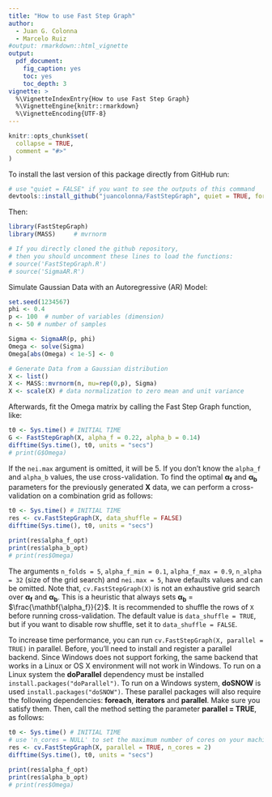 ```yaml
---
title: "How to use Fast Step Graph"
author: 
  - Juan G. Colonna
  - Marcelo Ruiz
#output: rmarkdown::html_vignette
output:
  pdf_document:
    fig_caption: yes
    toc: yes
    toc_depth: 3
vignette: >
  %\VignetteIndexEntry{How to use Fast Step Graph}
  %\VignetteEngine{knitr::rmarkdown}
  %\VignetteEncoding{UTF-8}
---
```


```r
knitr::opts_chunk$set(
  collapse = TRUE,
  comment = "#>"
)
```

To install the last version of this package directly from GitHub run: 

```r
# use "quiet = FALSE" if you want to see the outputs of this command
devtools::install_github("juancolonna/FastStepGraph", quiet = TRUE, force = TRUE)
```

Then:

```r
library(FastStepGraph)
library(MASS)     # mvrnorm

# If you directly cloned the github repository, 
# then you should uncomment these lines to load the functions:
# source('FastStepGraph.R')
# source('SigmaAR.R')
```

Simulate Gaussian Data with an Autoregressive (AR) Model:

```r
set.seed(1234567)
phi <- 0.4 
p <- 100  # number of variables (dimension)
n <- 50 # number of samples

Sigma <- SigmaAR(p, phi)
Omega <- solve(Sigma)  
Omega[abs(Omega) < 1e-5] <- 0  

# Generate Data from a Gaussian distribution 
X <- list()
X <- MASS::mvrnorm(n, mu=rep(0,p), Sigma)
X <- scale(X) # data normalization to zero mean and unit variance 
```

Afterwards, fit the Omega matrix by calling the Fast Step Graph function, like:

```r
t0 <- Sys.time() # INITIAL TIME
G <- FastStepGraph(X, alpha_f = 0.22, alpha_b = 0.14)
difftime(Sys.time(), t0, units = "secs")
# print(G$Omega)
```

If the `nei.max` argument is omitted, it will be 5. If you don't know the `alpha_f` and `alpha_b` values, the use cross-validation. To find the optimal $\mathbf{\alpha_f}$ and $\mathbf{\alpha_b}$ parameters for the previously generated **X** data, we can perform a cross-validation on a combination grid as follows:

```r
t0 <- Sys.time() # INITIAL TIME
res <- cv.FastStepGraph(X, data_shuffle = FALSE)
difftime(Sys.time(), t0, units = "secs")

print(res$alpha_f_opt)
print(res$alpha_b_opt)
# print(res$Omega)
```

The arguments `n_folds = 5`, `alpha_f_min = 0.1`, `alpha_f_max = 0.9`, `n_alpha = 32` (size of the grid search) and `nei.max = 5`, have defaults values and can be omitted. Note that, `cv.FastStepGraph(X)` is not an exhaustive grid search over $\mathbf{\alpha_f}$ and $\mathbf{\alpha_b}$. This is a heuristic that always sets $\mathbf{\alpha_b}$ = $\frac{\mathbf{\alpha_f}}{2}$. It is recommended to shuffle the rows of `X` before running cross-validation. The default value is `data_shuffle = TRUE`, but if you want to disable row shuffle, set it to `data_shuffle = FALSE`.

To increase time performance, you can run `cv.FastStepGraph(X, parallel = TRUE)` in parallel. Before, you'll need to install and register a parallel backend. Since Windows does not support forking, the same backend that works in a Linux or OS X environment will not work in Windows. To run on a Linux system the **doParallel** dependency must be installed `install.packages("doParallel")`. To run on a Windows system, **doSNOW** is used `install.packages("doSNOW")`. These parallel packages will also require the following dependencies: **foreach**, **iterators** and **parallel**. Make sure you satisfy them. Then, call the method setting the parameter **parallel = TRUE**, as follows: 


```r
t0 <- Sys.time() # INITIAL TIME
# use 'n_cores = NULL' to set the maximum number of cores on your machine minus one
res <- cv.FastStepGraph(X, parallel = TRUE, n_cores = 2)
difftime(Sys.time(), t0, units = "secs")

print(res$alpha_f_opt)
print(res$alpha_b_opt)
# print(res$Omega)
```